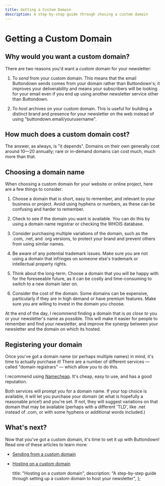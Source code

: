 ```yaml
---
title: Getting a Custom Domain
description: A step-by-step guide through chosing a custom domain
---
```



# Getting a Custom Domain

## Why would you want a custom domain?

There are two reasons you'd want a custom domain for your newsletter:

1. To _send_ from your custom domain. This means that the email Buttondown sends comes from your domain rather than Buttondown's; it improves your deliverability and means your subscribers will be looking for your email even if you end up using another newsletter service other than Buttondown.

2. To _host_ archives on your custom domain. This is useful for building a distinct brand and presence for your newsletter on the web instead of using "buttondown.email/yourusername".

## How much does a custom domain cost?

The answer, as always, is "it depends". Domains on their own generally cost around $10—$20 annually; rare or in-demand domains can cost much, much more than that.

## Choosing a domain name

When choosing a custom domain for your website or online project, here are a few things to consider:

1. Choose a domain that is short, easy to remember, and relevant to your business or project. Avoid using hyphens or numbers, as these can be confusing and harder to remember.

2. Check to see if the domain you want is available. You can do this by using a domain name registrar or checking the WHOIS database.

3. Consider purchasing multiple variations of the domain, such as the .com, .net, and .org versions, to protect your brand and prevent others from using similar names.

4. Be aware of any potential trademark issues. Make sure you are not using a domain that infringes on someone else's trademark or intellectual property rights.

5. Think about the long-term. Choose a domain that you will be happy with for the foreseeable future, as it can be costly and time-consuming to switch to a new domain later on.

6. Consider the cost of the domain. Some domains can be expensive, particularly if they are in high demand or have premium features. Make sure you are willing to invest in the domain you choose.

At the end of the day, I recommend finding a domain that is _as close to_ you or your newsletter's name as possible. This will make it easier for people to remember and find your newsletter, and improve the synergy between your newsletter and the domain on which its hosted.

## Registering your domain

Once you've got a domain name (or perhaps multiple names) in mind, it's time to actually purchase it! There are a number of different services — called "domain registrars" — which allow you to do this.

I recommend using [Namecheap](https://www.namecheap.com/). It's cheap, easy to use, and has a good reputation.

Both services will prompt you for a domain name. If your top choice is available, it will let you purchase your domain (at what is hopefully a reasonable price!) and you're set. If not, they will suggest variations on that domain that may be available (perhaps with a different 'TLD', like .net instead of .com, or with some hyphens or additional words included.)

## What's next?

Now that you've got a custom domain, it's time to set it up with Buttondown! Read one of these articles to learn more:

- [Sending from a custom domain](/getting-started/sending-from-a-custom-domain)
- [Hosting on a custom domain](/getting-started/hosting-on-a-custom-domain)

  title: "Hosting on a custom domain",
  description:
    "A step-by-step guide through setting up a custom domain to host your newsletter",
};

